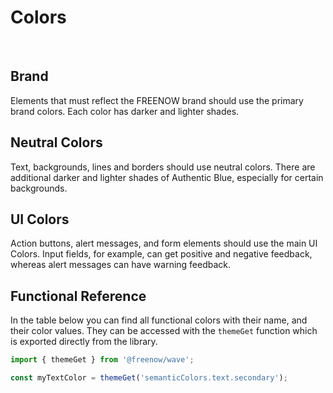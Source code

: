 
<Meta title="Essentials/Colors" component={Colors} />

# Colors

<br />

## Brand

Elements that must reflect the FREENOW brand should use the primary brand colors. Each color has darker and lighter shades.

<ColorPalette>
    <ColorItem
        title="Action Blue"
        subtitle=""
        colors={{
            ACTION_BLUE_1000: Colors.ACTION_BLUE_1000,
            ACTION_BLUE_900: Colors.ACTION_BLUE_900,
            ACTION_BLUE_350: Colors.ACTION_BLUE_350,
            ACTION_BLUE_50: Colors.ACTION_BLUE_50
        }}
    />
    <ColorItem
        title="Freedom Red"
        subtitle=""
        colors={{
            FREEDOM_RED_1000: Colors.FREEDOM_RED_1000,
            FREEDOM_RED_900: Colors.FREEDOM_RED_900
        }}
    />
</ColorPalette>

## Neutral Colors

Text, backgrounds, lines and borders should use neutral colors. There are additional darker and lighter shades of
Authentic Blue, especially for certain backgrounds.

<ColorPalette>
    <ColorItem
        title="Authentic Blue"
        subtitle="dark shades"
        colors={{
            AUTHENTIC_BLUE_1100: Colors.AUTHENTIC_BLUE_1100,
            AUTHENTIC_BLUE_900: Colors.AUTHENTIC_BLUE_900,
            AUTHENTIC_BLUE_550: Colors.AUTHENTIC_BLUE_550
        }}
    />
    <ColorItem
        title="Authentic Blue"
        subtitle="light shades"
        colors={{
            AUTHENTIC_BLUE_350: Colors.AUTHENTIC_BLUE_350,
            AUTHENTIC_BLUE_200: Colors.AUTHENTIC_BLUE_200,
            AUTHENTIC_BLUE_50: Colors.AUTHENTIC_BLUE_50,
            WHITE: Colors.WHITE
        }}
    />
</ColorPalette>

## UI Colors

Action buttons, alert messages, and form elements should use the main UI Colors. Input fields, for example, can
get positive and negative feedback, whereas alert messages can have warning feedback.

<ColorPalette>
    <ColorItem
        title="Positive Green"
        subtitle=""
        colors={{
            POSITIVE_GREEN_1000: Colors.POSITIVE_GREEN_1000,
            POSITIVE_GREEN_900: Colors.POSITIVE_GREEN_900,
            POSITIVE_GREEN_350: Colors.POSITIVE_GREEN_350,
            POSITIVE_GREEN_50: Colors.POSITIVE_GREEN_50
        }}
    />
    <ColorItem
        title="Attention Yellow"
        subtitle=""
        colors={{
            ATTENTION_YELLOW_900: Colors.ATTENTION_YELLOW_900,
            ATTENTION_YELLOW_350: Colors.ATTENTION_YELLOW_350,
            ATTENTION_YELLOW_50: Colors.ATTENTION_YELLOW_50
        }}
    />
    <ColorItem
        title="Negative Orange"
        subtitle=""
        colors={{
            NEGATIVE_ORANGE_1000: Colors.NEGATIVE_ORANGE_1000,
            NEGATIVE_ORANGE_900: Colors.NEGATIVE_ORANGE_900,
            NEGATIVE_ORANGE_350: Colors.NEGATIVE_ORANGE_350,
            NEGATIVE_ORANGE_50: Colors.NEGATIVE_ORANGE_50
        }}
    />
    <ColorItem
        title="Bumpy Magenta"
        subtitle=""
        colors={{
            BUMPY_MAGENTA_1000: Colors.BUMPY_MAGENTA_1000,
            BUMPY_MAGENTA_900: Colors.BUMPY_MAGENTA_900,
            BUMPY_MAGENTA_350: Colors.BUMPY_MAGENTA_350,
            BUMPY_MAGENTA_50: Colors.BUMPY_MAGENTA_50
        }}
    />
</ColorPalette>

## Functional Reference

In the table below you can find all functional colors with their name, and their color values. They can be accessed with
the `themeGet` function which is exported directly from the library.

```jsx
import { themeGet } from '@freenow/wave';

const myTextColor = themeGet('semanticColors.text.secondary');
```

<SemanticColorsTable />
